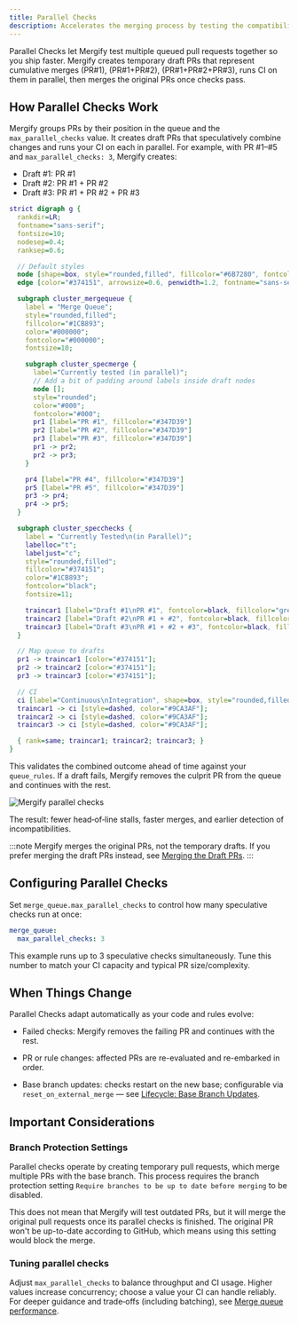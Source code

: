 ```yaml
---
title: Parallel Checks
description: Accelerates the merging process by testing the compatibility of multiple queued pull requests in parallel.
---
```



Parallel Checks let Mergify test multiple queued pull requests together so you
ship faster. Mergify creates temporary draft PRs that represent cumulative
merges (PR#1), (PR#1+PR#2), (PR#1+PR#2+PR#3), runs CI on them in parallel, then
merges the original PRs once checks pass.

## How Parallel Checks Work

Mergify groups PRs by their position in the queue and the `max_parallel_checks`
value. It creates draft PRs that speculatively combine changes and runs your CI
on each in parallel. For example, with PR #1–#5 and `max_parallel_checks: 3`,
Mergify creates:

- Draft #1: PR #1
- Draft #2: PR #1 + PR #2
- Draft #3: PR #1 + PR #2 + PR #3

```dot class="graph"
strict digraph g {
  rankdir=LR;
  fontname="sans-serif";
  fontsize=10;
  nodesep=0.4;
  ranksep=0.6;

  // Default styles
  node [shape=box, style="rounded,filled", fillcolor="#6B7280", fontcolor=white, fontname="sans-serif", margin="0.2,0.1"]
  edge [color="#374151", arrowsize=0.6, penwidth=1.2, fontname="sans-serif"];

  subgraph cluster_mergequeue {
    label = "Merge Queue";
    style="rounded,filled";
    fillcolor="#1CB893";
    color="#000000";
    fontcolor="#000000";
    fontsize=10;

    subgraph cluster_specmerge {
      label="Currently tested (in parallel)";
      // Add a bit of padding around labels inside draft nodes
      node [];
      style="rounded";
      color="#000";
      fontcolor="#000";
      pr1 [label="PR #1", fillcolor="#347D39"]
      pr2 [label="PR #2", fillcolor="#347D39"]
      pr3 [label="PR #3", fillcolor="#347D39"]
      pr1 -> pr2;
      pr2 -> pr3;
    }

    pr4 [label="PR #4", fillcolor="#347D39"]
    pr5 [label="PR #5", fillcolor="#347D39"]
    pr3 -> pr4;
    pr4 -> pr5;
  }

  subgraph cluster_specchecks {
    label = "Currently Tested\n(in Parallel)";
    labelloc="t";
    labeljust="c";
    style="rounded,filled";
    fillcolor="#374151";
    color="#1CB893";
    fontcolor="black";
    fontsize=11;

    traincar1 [label="Draft #1\nPR #1", fontcolor=black, fillcolor="grey"]
    traincar2 [label="Draft #2\nPR #1 + #2", fontcolor=black, fillcolor="grey"]
    traincar3 [label="Draft #3\nPR #1 + #2 + #3", fontcolor=black, fillcolor="grey"]
  }

  // Map queue to drafts
  pr1 -> traincar1 [color="#374151"];
  pr2 -> traincar2 [color="#374151"];
  pr3 -> traincar3 [color="#374151"];

  // CI
  ci [label="Continuous\nIntegration", shape=box, style="rounded,filled", fillcolor="#111827", fontcolor=white]
  traincar1 -> ci [style=dashed, color="#9CA3AF"];
  traincar2 -> ci [style=dashed, color="#9CA3AF"];
  traincar3 -> ci [style=dashed, color="#9CA3AF"];

  { rank=same; traincar1; traincar2; traincar3; }
}

```

This validates the combined outcome ahead of time against your `queue_rules`.
If a draft fails, Mergify removes the culprit PR from the queue and continues
with the rest.

<Image src={specChecksListScreenshot} alt="Mergify parallel checks" />

The result: fewer head‑of‑line stalls, faster merges, and earlier detection of
incompatibilities.

:::note
  Mergify merges the original PRs, not the temporary drafts. If you prefer
  merging the draft PRs instead, see [Merging the Draft
  PRs](/merge-queue/batches#merging-the-draft-prs).
:::

## Configuring Parallel Checks

Set `merge_queue.max_parallel_checks` to control how many speculative checks run at once:

```yaml
merge_queue:
  max_parallel_checks: 3
```
This example runs up to 3 speculative checks simultaneously. Tune this number
to match your CI capacity and typical PR size/complexity.

## When Things Change

Parallel Checks adapt automatically as your code and rules evolve:

- Failed checks: Mergify removes the failing PR and continues with the rest.

- PR or rule changes: affected PRs are re-evaluated and re-embarked in order.

- Base branch updates: checks restart on the new base; configurable via
  `reset_on_external_merge` — see [Lifecycle: Base Branch
  Updates](/merge-queue/lifecycle#base-branch-updates).

## Important Considerations

### Branch Protection Settings

Parallel checks operate by creating temporary pull requests, which merge
multiple PRs with the base branch. This process requires the branch protection
setting `Require branches to be up to date before merging` to be disabled.

This does not mean that Mergify will test outdated PRs, but it will merge the
original pull requests once its parallel checks is finished. The original PR
won't be up-to-date according to GitHub, which means using this setting would
block the merge.

### Tuning parallel checks

Adjust `max_parallel_checks` to balance throughput and CI usage. Higher values
increase concurrency; choose a value your CI can handle reliably. For deeper
guidance and trade‑offs (including batching), see [Merge queue
performance](/merge-queue/performance).
